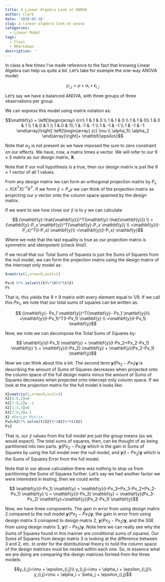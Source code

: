 ```yaml
---
title: A Linear Algebra Look at ANOVA
author: Clark
date: '2020-02-16'
slug: a-linear-algebra-look-at-anova
categories:
  - Linear Model
tags:
  - Class
  - RMarkdown
description: ''
---
```



In class a few times I've made reference to the fact that knowing Linear Algebra can help us quite a bit.  Let's take for example the one-way ANOVA model:

$$ y_{i,j} = \mu + \alpha_i+\epsilon_{i,j}$$

Let's say we have a balanced ANOVA, with three groups of three observations per group

We can express this model using matrix notation as:

$$\mathbf{y} = \left[\begin{array}
{rrr}
1 & 1 & 0 \\
1 & 1 & 0 \\
1 & 1 & 0\\
1 & 0 & 1 \\
1 & 0 & 1 \\
1 & 0 & 1\\
1 & -1 & -1 \\
1 & -1 & -1 \\
1 & -1 & -1
\end{array}\right]
\left[\begin{array} 
{c}
\mu \\
\alpha_1\\
\alpha_2
\end{array}\right]+ \mathbf{\epsilon}$$




Note that $\alpha_3$ is not present as we have imposed the sum to zero constraint on our effects.  We have, now, a matrix times a vector.  We will refer to our $9\times 3$ matrix as our design matrix, $\mathbf{X}$.  

Note that if our null hypothesis is a true, then our design matrix is just the $9 \times 1$ vector of all $1$ values.  

From any design matrix we can form an orthogonal projection matrix by $P_x=X(X^T X)^{-1} X^T$.  If we form $\hat{y}= P_x y$ we can think of the projection matrix as projecting our $y$ vector onto the column space spanned by the design matrix.

If we want to see how close our $\hat{y}$ is to $y$ we can calculate

$$ (\mathbf{y}-\hat{\mathbf{y}})^T(\mathbf{y}-\hat{\mathbf{y}}) \\
=(\mathbf{y}-P_x \mathbf{y})^T(\mathbf{y}-P_x \mathbf{y}) \\
=\mathbf{y}(I-P_x)^T(I-P_x) \mathbf{y}\\
=\mathbf{y}(I-P_x) \mathbf{y}$$



Where we note that the last equality is true as our projection matrix is symmetric and idempotent (check this!). 

If we recall that our Total Sums of Squares is just the Sums of Squares from the null model, we can form the projection matrix using the design matrix of the intercept only model as:

```r
X=matrix(1,nrow=9,ncol=1)

Px=X %*% solve(t(X)%*%X)%*%t(X)
Px
```

That is, this yields the $9 \times 9$ matrix with every element equal to $1/9$.  If we call this $Px_1$, we note that our total sums of squares can be written as:

$$ (\mathbf{y}- Px_1 \mathbf{y})^T(\mathbf{y}- Px_1 \mathbf{y})\\
=\mathbf{y}(I-Px_1)^T(I-Px_1) \mathbf{y} \\
=\mathbf{y}(I-Px_1) \mathbf{y}$$


Now, we note we can decompose the Total Sums of Squares by:

$$ \mathbf{y}(I-Px_1) \mathbf{y} = \mathbf{y}(I-Px_2+Px_2-Px_1) \mathbf{y} \\
= \mathbf{y}(I-Px_2) \mathbf{y} + \mathbf{y}(Px_2-Px_1) \mathbf{y}$$


Now we can think about this a bit.  The second term $\mathbf{y}(Px_2-Px_1) \mathbf{y}$ is describing the amount of Sums of Squares decreases when projected onto the column space of the full design matrix minus the amount of Sums of Squares decreases when projected onto intercept only column space.  If we look at the projection matrix for the full model it looks like:

```r
X2=matrix(1,nrow=9,ncol=3)
X2[4:6,2]=0
X2[7:9,2]= -1
X2[1:3,3]=0
X2[7:9,3]=-1
X2 #Design Matrix
Px2=X2%*% solve(t(X2)%*%X2)%*%t(X2)
Px2


```

That is, our $\hat{y}$ values from the full model are just the group means (as we would expect).  The total sums of squares, then, can be thought of as being partitioned into two parts.  $\mathbf{y}(Px_2-Px_1) \mathbf{y}$ which is the gain in Sums of Squares by using the full model over the null model, and $\mathbf{y}(I-Px_2) \mathbf{y}$ which is the Sums of Squares Error from the full model.

Note that in our above calculation there was nothing to stop us from partitioning the Sums of Squares further.  Let's say we had another factor we were interested in testing, then we could write:


$$ \mathbf{y}(I-Px_1) \mathbf{y} = \mathbf{y}(I-Px_3+Px_3-Px_2+Px_2-Px_1) \mathbf{y} \\
= \mathbf{y}(I-Px_3) \mathbf{y} + \mathbf{y}(Px_3-Px_2) \mathbf{y}+\mathbf{y}(Px_2-Px_1) \mathbf{y}$$


Now, we have three components.  The gain in error from using design matrix 2 compared to the null model $\mathbf{y}(Px_2-Px_1) \mathbf{y}$, the gain in error from using design matrix 3 comapred to design matrix 2, $\mathbf{y}(Px_3-Px_2) \mathbf{y}$, and the SSE from using design matrix 3, $\mathbf{y}(I-Px_3) \mathbf{y}$.  Note here we can really see why the Sums of Squares found in this manner are conditional sums of squares.  Our Sums of Squares from design matrix 3 is looking at the difference between 3 and 2, etc.  In order for the distributional theory to hold the column space of the design matrices must be nested within each one.  So, in essence what we are doing are comparing the design matrices formed from the three models:

$$y_{i,j}=\mu + \epsilon_{i,j}\\
y_{i,j}=\mu + \alpha_i + \epsilon_{i,j}\\
y_{i,j}=\mu + \alpha_i + \beta_j + \epsilon_{i,j}$$


